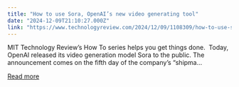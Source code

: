```yaml
---
title: "How to use Sora, OpenAI’s new video generating tool"
date: "2024-12-09T21:10:27.000Z"
link: "https://www.technologyreview.com/2024/12/09/1108309/how-to-use-sora-openais-new-video-generating-tool/"
---
```


MIT Technology Review’s How To series helps you get things done.  Today, OpenAI released its video generation model Sora to the public. The announcement comes on the fifth day of the company’s “shipma...

[Read more](https://www.technologyreview.com/2024/12/09/1108309/how-to-use-sora-openais-new-video-generating-tool/)
